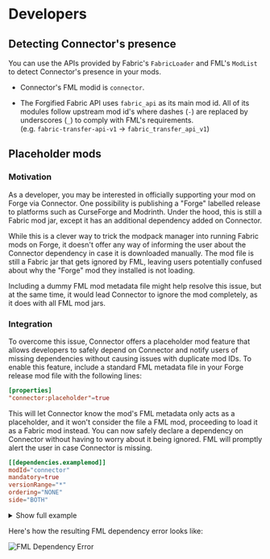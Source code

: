 # Developers

## Detecting Connector's presence

You can use the APIs provided by Fabric's `FabricLoader` and FML's `ModList` to detect Connector's presence in your mods.

- Connector's FML modid is `connector`.

- The Forgified Fabric API uses `fabric_api` as its main mod id.
  All of its modules follow upstream mod id's where dashes (`-`) are replaced by underscores (`_`) to comply with FML's requirements.<br/>
  (e.g. `fabric-transfer-api-v1` -> `fabric_transfer_api_v1`)

## Placeholder mods

### Motivation

As a developer, you may be interested in officially supporting your mod on Forge via Connector. One possibility is publishing a "Forge" labelled
release to platforms such as CurseForge and Modrinth. Under the hood, this is still a Fabric mod jar, except it has an additional dependency added
on Connector.

While this is a clever way to trick the modpack manager into running Fabric mods on Forge, it doesn't offer any way of informing the user about the
Connector dependency in case it is downloaded manually. The mod file is still a Fabric jar that gets ignored by FML, leaving users potentially
confused about why the "Forge" mod they installed is not loading.

Including a dummy FML mod metadata file might help resolve this issue, but at the same time, it would lead Connector to ignore the mod completely, as
it does with all FML mod jars.

### Integration

To overcome this issue, Connector offers a placeholder mod feature that allows developers to safely depend on Connector and notify users of missing
dependencies without causing issues with duplicate mod IDs. To enable this feature, include a standard FML metadata file in your Forge release mod
file with the following lines:

```toml copy filename="neoforge.mods.toml"
[properties]
"connector:placeholder"=true
```

This will let Connector know the mod's FML metadata only acts as a placeholder, and it won't consider the file a FML mod, proceeding to load it as a
Fabric mod instead. You can now safely declare a dependency on Connector without having to worry about it being ignored. FML will promptly alert
the user in case Connector is missing.

```toml copy filename="neoforge.mods.toml"
[[dependencies.examplemod]]
modId="connector"
mandatory=true
versionRange="*"
ordering="NONE"
side="BOTH"
```

<details>
  <summary>Show full example</summary>

  ```toml {5-6,29-34} filename="neoforge.mods.toml"
  modLoader="javafml"
  loaderVersion="[47,)"
  license="CC0-1.0"

  [properties]
  "connector:placeholder"=true

  [[mods]]
  modId="examplemod"
  version="1.0.0"
  displayName="Example Mod"
  authors="example"
  description='''Example Mod'''

  [[dependencies.examplemod]]
  modId="forge"
  mandatory=true
  versionRange="[47,)"
  ordering="NONE"
  side="BOTH"

  [[dependencies.examplemod]]
  modId="minecraft"
  mandatory=true
  versionRange="[1.20.1]"
  ordering="NONE"
  side="BOTH"

  [[dependencies.examplemod]]
  modId="connector"
  mandatory=true
  versionRange="*"
  ordering="NONE"
  side="BOTH"
  ```
</details>

Here's how the resulting FML dependency error looks like:

![FML Dependency Error](/docimg\placeholder_mod_dependencies.png)
